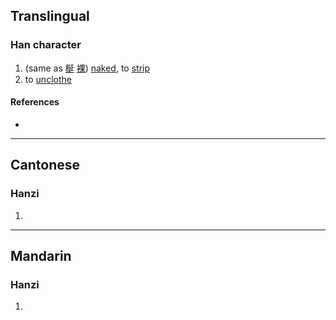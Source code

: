 {{character info/new}}
==Translingual==

===Han character===
{{Han char|rn=9|rad=人|as=21|sn=23|four=|canj=OVOI|ids=⿰亻蠡}}

# (same as [[梴]] [[裸]]) [[naked]], to [[strip]]
# to [[unclothe]]

====References====
* {{Han ref|kx=0122.100|hdz=10240.080|uh=34A9|ud=13481}}

----

==Cantonese==

===Hanzi===
{{yue-hanzi|jyut=[[lo2]]|y=lo2}}

# {{defn|lang=yue|sort=人21}}

----

==Mandarin==

===Hanzi===
{{cmn-hanzi|pin=[[luǒ]] ([[luo3]])|wg=lo<sup>3</sup>}}

# {{defn|lang=cmn|sort=人21}}
